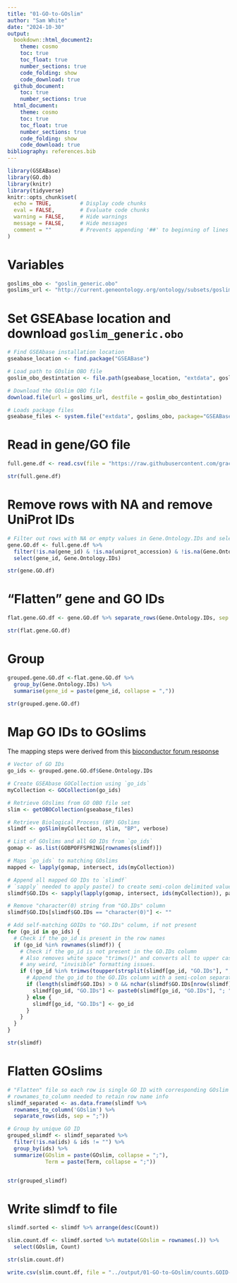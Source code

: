 ```yaml
---
title: "01-GO-to-GOslim"
author: "Sam White"
date: "2024-10-30"
output: 
  bookdown::html_document2:
    theme: cosmo
    toc: true
    toc_float: true
    number_sections: true
    code_folding: show
    code_download: true
  github_document:
    toc: true
    number_sections: true
  html_document:
    theme: cosmo
    toc: true
    toc_float: true
    number_sections: true
    code_folding: show
    code_download: true
bibliography: references.bib
---
```


```r
library(GSEABase)
library(GO.db)
library(knitr)
library(tidyverse)
knitr::opts_chunk$set(
  echo = TRUE,         # Display code chunks
  eval = FALSE,        # Evaluate code chunks
  warning = FALSE,     # Hide warnings
  message = FALSE,     # Hide messages
  comment = ""         # Prevents appending '##' to beginning of lines in code output
)
```


# Variables
```r
goslims_obo <- "goslim_generic.obo"
goslims_url <- "http://current.geneontology.org/ontology/subsets/goslim_generic.obo"
```

# Set GSEAbase location and download `goslim_generic.obo`
```r
# Find GSEAbase installation location
gseabase_location <- find.package("GSEABase")

# Load path to GOslim OBO file
goslim_obo_destintation <- file.path(gseabase_location, "extdata", goslims_obo, fsep = "/")

# Download the GOslim OBO file
download.file(url = goslims_url, destfile = goslim_obo_destintation)

# Loads package files
gseabase_files <- system.file("extdata", goslims_obo, package="GSEABase")
```

# Read in gene/GO file
```r
full.gene.df <- read.csv(file = "https://raw.githubusercontent.com/grace-ac/paper-pycno-sswd-2021-2022/d1cdf13c36085868df4ef4b75d2b7de03ef08d1c/analyses/25-compare-2021-2022/DEGlist_same_2021-2022_forGOslim.tab", header = TRUE, sep = "\t")

str(full.gene.df)
```

# Remove rows with NA and remove UniProt IDs
```r

# Filter out rows with NA or empty values in Gene.Ontology.IDs and select specific columns
gene.GO.df <- full.gene.df %>%
  filter(!is.na(gene_id) & !is.na(uniprot_accession) & !is.na(Gene.Ontology.IDs) & Gene.Ontology.IDs != "") %>%
  select(gene_id, Gene.Ontology.IDs)

str(gene.GO.df)
```

# "Flatten" gene and GO IDs
```r
flat.gene.GO.df <- gene.GO.df %>% separate_rows(Gene.Ontology.IDs, sep = "; ")

str(flat.gene.GO.df)
```

# Group
```r
grouped.gene.GO.df <-flat.gene.GO.df %>% 
  group_by(Gene.Ontology.IDs) %>%
  summarise(gene_id = paste(gene_id, collapse = ","))

str(grouped.gene.GO.df)
```

# Map GO IDs to GOslims

The mapping steps were derived from this [bioconductor forum response](https://support.bioconductor.org/p/128407/#128408)
```r
# Vector of GO IDs
go_ids <- grouped.gene.GO.df$Gene.Ontology.IDs

# Create GSEAbase GOCollection using `go_ids`
myCollection <- GOCollection(go_ids)

# Retrieve GOslims from GO OBO file set
slim <- getOBOCollection(gseabase_files)

# Retrieve Biological Process (BP) GOslims
slimdf <- goSlim(myCollection, slim, "BP", verbose)

# List of GOslims and all GO IDs from `go_ids`
gomap <- as.list(GOBPOFFSPRING[rownames(slimdf)])

# Maps `go_ids` to matching GOslims
mapped <- lapply(gomap, intersect, ids(myCollection))

# Append all mapped GO IDs to `slimdf`
# `sapply` needed to apply paste() to create semi-colon delimited values
slimdf$GO.IDs <- sapply(lapply(gomap, intersect, ids(myCollection)), paste, collapse=";")

# Remove "character(0) string from "GO.IDs" column
slimdf$GO.IDs[slimdf$GO.IDs == "character(0)"] <- ""

# Add self-matching GOIDs to "GO.IDs" column, if not present
for (go_id in go_ids) {
  # Check if the go_id is present in the row names
  if (go_id %in% rownames(slimdf)) {
    # Check if the go_id is not present in the GO.IDs column
    # Also removes white space "trimws()" and converts all to upper case to handle
    # any weird, "invisible" formatting issues.
    if (!go_id %in% trimws(toupper(strsplit(slimdf[go_id, "GO.IDs"], ";")[[1]]))) {
      # Append the go_id to the GO.IDs column with a semi-colon separator
      if (length(slimdf$GO.IDs) > 0 && nchar(slimdf$GO.IDs[nrow(slimdf)]) > 0) {
        slimdf[go_id, "GO.IDs"] <- paste0(slimdf[go_id, "GO.IDs"], "; ", go_id)
      } else {
        slimdf[go_id, "GO.IDs"] <- go_id
      }
    }
  }
}

str(slimdf)
```


# Flatten GOslims
```r
# "Flatten" file so each row is single GO ID with corresponding GOslim
# rownames_to_column needed to retain row name info
slimdf_separated <- as.data.frame(slimdf %>% 
  rownames_to_column('GOslim') %>% 
  separate_rows(ids, sep = ";"))

# Group by unique GO ID
grouped_slimdf <- slimdf_separated %>%
  filter(!is.na(ids) & ids != "") %>%
  group_by(ids) %>%
  summarize(GOslim = paste(GOslim, collapse = ";"),
            Term = paste(Term, collapse = ";"))


str(grouped_slimdf)
```

# Write slimdf to file
```r

slimdf.sorted <- slimdf %>% arrange(desc(Count))

slim.count.df <- slimdf.sorted %>% mutate(GOslim = rownames(.)) %>%
  select(GOslim, Count)

str(slim.count.df)

write.csv(slim.count.df, file = "../output/01-GO-to-GOslim/counts.GOID-per-GOslim.tab", quote = FALSE, sep = "\t", row.names = FALSE)
```

